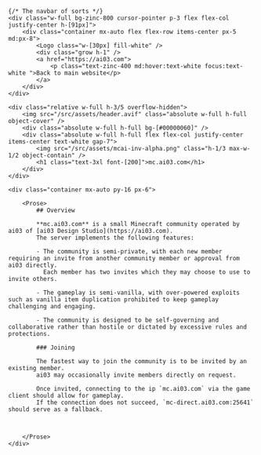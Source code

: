 ---
---

<Layout>

	{/* The navbar of sorts */}
	<div class="w-full bg-zinc-800 cursor-pointer p-3 flex flex-col justify-center h-[91px]">
		<div class="container mx-auto flex flex-row items-center px-5 md:px-8">
			<Logo class="w-[30px] fill-white" />
			<div class="grow h-1" />
			<a href="https://ai03.com">
				<p class="text-zinc-400 md:hover:text-white focus:text-white ">Back to main website</p>
			</a>
		</div>
	</div>

	<div class="relative w-full h-3/5 overflow-hidden">
		<img src="/src/assets/header.avif" class="absolute w-full h-full object-cover" />
		<div class="absolute w-full h-full bg-[#00000060]" />
		<div class="absolute w-full h-full flex flex-col justify-center items-center text-white gap-7">
			<img src="/src/assets/mcai-inv-alpha.png" class="h-1/3 max-w-1/2 object-contain" />
			<h1 class="text-3xl font-[200]">mc.ai03.com</h1>
		</div>
	</div>

	<div class="container mx-auto py-16 px-6">

		<Prose>
			## Overview

			**mc.ai03.com** is a small Minecraft community operated by ai03 of [ai03 Design Studio](https://ai03.com).  
			The server implements the following features:

			- The community is semi-private, with each new member requiring an invite from another community member or approval from ai03 directly.  
			  Each member has two invites which they may choose to use to invite others.
			
			- The gameplay is semi-vanilla, with over-powered exploits such as vanilla item duplication prohibited to keep gameplay challenging and engaging.  

			- The community is designed to be self-governing and collaborative rather than hostile or dictated by excessive rules and protections.  

			### Joining

			The fastest way to join the community is to be invited by an existing member.  
			ai03 may occasionally invite members directly on request.  

			Once invited, connecting to the ip `mc.ai03.com` via the game client should allow for gameplay.  
			If the connection does not succeed, `mc-direct.ai03.com:25641` should serve as a fallback.


	
		</Prose>
	</div>

</Layout>
